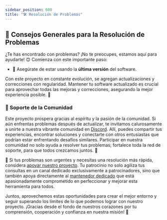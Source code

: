 ```yaml
---
sidebar_position: 600
title: "🛠️ Resolución de Problemas"
---
```



<TopBanners />


## 🌟 Consejos Generales para la Resolución de Problemas

¿Te has encontrado con problemas? ¡No te preocupes, estamos aquí para ayudarte! 😊 Comienza con este importante paso:

- 🔄 Asegúrate de estar usando la **última versión** del software.

Con este proyecto en constante evolución, se agregan actualizaciones y correcciones con regularidad. Mantener tu software actualizado es crucial para aprovechar todas las mejoras y correcciones, asegurando la mejor experiencia posible. 🚀

### 🤝 Soporte de la Comunidad

Este proyecto prospera gracias al espíritu y la pasión de la comunidad. Si aún enfrentas problemas después de actualizar, te invitamos calurosamente a unirte a nuestra vibrante comunidad en [Discord](https://discord.com/invite/5rJgQTnV4s). Allí, puedes compartir tus experiencias, encontrar soluciones y conectarte con otros entusiastas que podrían estar enfrentando desafíos similares. Participar en nuestra comunidad no solo ayuda a resolver tus problemas; fortalece toda la red de soporte, para que todos crezcamos juntos. 🌱

🌟 Si tus problemas son urgentes y necesitas una resolución más rápida, considera [apoyar nuestro proyecto](/sponsorships). Tu patrocinio no solo agiliza tus consultas en un canal dedicado exclusivamente a patrocinadores, sino que también apoya directamente al [mantenedor dedicado](/mission) que está apasionadamente comprometido en perfeccionar y mejorar esta herramienta para todos.

Juntos, aprovechemos estas oportunidades para crear el mejor entorno y seguir superando los límites de lo que podemos lograr con nuestro proyecto. ¡Gracias desde el fondo de nuestros corazones por tu comprensión, cooperación y confianza en nuestra misión! 🙏
